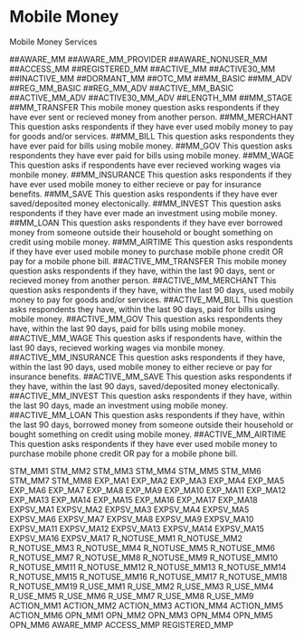 # Mobile Money

Mobile Money Services

##AWARE_MM
##AWARE_MM_PROVIDER
##AWARE_NONUSER_MM
##ACCESS_MM
##REGISTERED_MM
##ACTIVE_MM
##ACTIVE30_MM
##INACTIVE_MM
##DORMANT_MM
##OTC_MM
##MM_BASIC
##MM_ADV
##REG_MM_BASIC
##REG_MM_ADV
##ACTIVE_MM_BASIC
##ACTIVE_MM_ADV
##ACTIVE30_MM_ADV
##LENGTH_MM
##MM_STAGE
##MM_TRANSFER
This mobile money question asks respondents if they have ever sent or recieved money from another person. 
##MM_MERCHANT
This question asks respondents if they have ever used mobily money to pay for goods and/or services.
##MM_BILL
This question asks respondents they have ever paid for bills using mobile money.
##MM_GOV
This question asks respondents they have ever paid for bills using mobile money.
##MM_WAGE
This question asks if respondents have ever recieved working wages via monbile money.
##MM_INSURANCE
This question asks respondents if they have ever used mobile money to either recieve or pay for insurance benefits.
##MM_SAVE
This question asks respondents if they have ever saved/deposited money electonically.
##MM_INVEST
This question asks respondents if they have ever made an investment using mobile money.
##MM_LOAN
This question asks respondents if they have ever borrowed money from someone outside their household or bought something on credit using mobile money.
##MM_AIRTIME
This question asks respondents if they have ever used mobile money to purchase mobile phone credit OR pay for a mobile phone bill.
##ACTIVE_MM_TRANSFER
This mobile money question asks respondents if they have, within the last 90 days, sent or recieved money from another person.
##ACTIVE_MM_MERCHANT
This question asks respondents if they have, within the last 90 days, used mobily money to pay for goods and/or services.
##ACTIVE_MM_BILL
This question asks respondents they have, within the last 90 days, paid for bills using mobile money.
##ACTIVE_MM_GOV
This question asks respondents they have, within the last 90 days, paid for bills using mobile money.
##ACTIVE_MM_WAGE
This question asks if respondents have, within the last 90 days, recieved working wages via monbile money.
##ACTIVE_MM_INSURANCE
This question asks respondents if they have, within the last 90 days, used mobile money to either recieve or pay for insurance benefits.
##ACTIVE_MM_SAVE
This question asks respondents if they have, within the last 90 days, saved/deposited money electonically.
##ACTIVE_MM_INVEST
This question asks respondents if they have, within the last 90 days, made an investment using mobile money.
##ACTIVE_MM_LOAN
This question asks respondents if they have, within the last 90 days, borrowed money from someone outside their household or bought something on credit using mobile money.
##ACTIVE_MM_AIRTIME
This question asks respondents if they have ever used mobile money to purchase mobile phone credit OR pay for a mobile phone bill.

STM_MM1
STM_MM2
STM_MM3
STM_MM4
STM_MM5
STM_MM6
STM_MM7
STM_MM8
EXP_MA1
EXP_MA2
EXP_MA3
EXP_MA4
EXP_MA5
EXP_MA6
EXP_MA7
EXP_MA8
EXP_MA9
EXP_MA10
EXP_MA11
EXP_MA12
EXP_MA13
EXP_MA14
EXP_MA15
EXP_MA16
EXP_MA17
EXP_MA18
EXPSV_MA1
EXPSV_MA2
EXPSV_MA3
EXPSV_MA4
EXPSV_MA5
EXPSV_MA6
EXPSV_MA7
EXPSV_MA8
EXPSV_MA9
EXPSV_MA10
EXPSV_MA11
EXPSV_MA12
EXPSV_MA13
EXPSV_MA14
EXPSV_MA15
EXPSV_MA16
EXPSV_MA17
R_NOTUSE_MM1
R_NOTUSE_MM2
R_NOTUSE_MM3
R_NOTUSE_MM4
R_NOTUSE_MM5
R_NOTUSE_MM6
R_NOTUSE_MM7
R_NOTUSE_MM8
R_NOTUSE_MM9
R_NOTUSE_MM10
R_NOTUSE_MM11
R_NOTUSE_MM12
R_NOTUSE_MM13
R_NOTUSE_MM14
R_NOTUSE_MM15
R_NOTUSE_MM16
R_NOTUSE_MM17
R_NOTUSE_MM18
R_NOTUSE_MM19
R_USE_MM1
R_USE_MM2
R_USE_MM3
R_USE_MM4
R_USE_MM5
R_USE_MM6
R_USE_MM7
R_USE_MM8
R_USE_MM9
ACTION_MM1
ACTION_MM2
ACTION_MM3
ACTION_MM4
ACTION_MM5
ACTION_MM6
OPN_MM1
OPN_MM2
OPN_MM3
OPN_MM4
OPN_MM5
OPN_MM6
AWARE_MMP
ACCESS_MMP
REGISTERED_MMP

